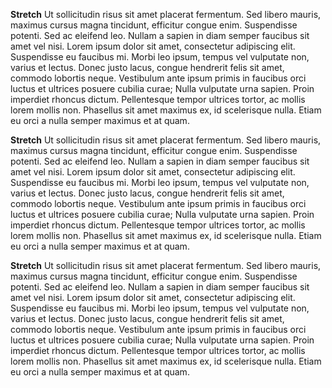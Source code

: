 
<Meta title="Templates/Layout/33-33-33 Content" />

<gov-container>
	<gov-layout>
		<gov-layout-column>
			<p><b>Stretch</b> Ut sollicitudin risus sit amet placerat fermentum. Sed libero mauris, maximus cursus magna
				tincidunt, efficitur congue enim. Suspendisse potenti. Sed ac eleifend leo. Nullam a sapien in diam semper
				faucibus sit amet vel nisi. Lorem ipsum dolor sit amet, consectetur adipiscing elit. Suspendisse eu faucibus mi.
				Morbi leo ipsum, tempus vel vulputate non, varius et lectus. Donec justo lacus, congue hendrerit felis sit amet,
				commodo lobortis neque. Vestibulum ante ipsum primis in faucibus orci luctus et ultrices posuere cubilia curae;
				Nulla vulputate urna sapien. Proin imperdiet rhoncus dictum. Pellentesque tempor ultrices tortor, ac mollis
				lorem mollis non. Phasellus sit amet maximus ex, id scelerisque nulla. Etiam eu orci a nulla semper maximus et
				at quam.</p>
		</gov-layout-column>
		<gov-layout-column>
			<p><b>Stretch</b> Ut sollicitudin risus sit amet placerat fermentum. Sed libero mauris, maximus cursus magna
				tincidunt, efficitur congue enim. Suspendisse potenti. Sed ac eleifend leo. Nullam a sapien in diam semper
				faucibus sit amet vel nisi. Lorem ipsum dolor sit amet, consectetur adipiscing elit. Suspendisse eu faucibus mi.
				Morbi leo ipsum, tempus vel vulputate non, varius et lectus. Donec justo lacus, congue hendrerit felis sit amet,
				commodo lobortis neque. Vestibulum ante ipsum primis in faucibus orci luctus et ultrices posuere cubilia curae;
				Nulla vulputate urna sapien. Proin imperdiet rhoncus dictum. Pellentesque tempor ultrices tortor, ac mollis
				lorem mollis non. Phasellus sit amet maximus ex, id scelerisque nulla. Etiam eu orci a nulla semper maximus et
				at quam.</p>
		</gov-layout-column>
		<gov-layout-column>
			<p><b>Stretch</b> Ut sollicitudin risus sit amet placerat fermentum. Sed libero mauris, maximus cursus magna
				tincidunt, efficitur congue enim. Suspendisse potenti. Sed ac eleifend leo. Nullam a sapien in diam semper
				faucibus sit amet vel nisi. Lorem ipsum dolor sit amet, consectetur adipiscing elit. Suspendisse eu faucibus mi.
				Morbi leo ipsum, tempus vel vulputate non, varius et lectus. Donec justo lacus, congue hendrerit felis sit amet,
				commodo lobortis neque. Vestibulum ante ipsum primis in faucibus orci luctus et ultrices posuere cubilia curae;
				Nulla vulputate urna sapien. Proin imperdiet rhoncus dictum. Pellentesque tempor ultrices tortor, ac mollis
				lorem mollis non. Phasellus sit amet maximus ex, id scelerisque nulla. Etiam eu orci a nulla semper maximus et
				at quam.</p>
		</gov-layout-column>
	</gov-layout>
</gov-container>
